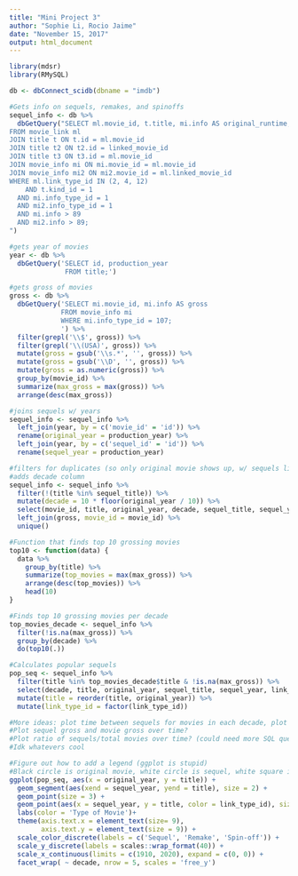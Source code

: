 ---
title: "Mini Project 3"
author: "Sophie Li, Rocio Jaime"
date: "November 15, 2017"
output: html_document
---

```{r}
library(mdsr)
library(RMySQL)
```

```{r}
db <- dbConnect_scidb(dbname = "imdb")

#Gets info on sequels, remakes, and spinoffs
sequel_info <- db %>%
  dbGetQuery("SELECT ml.movie_id, t.title, mi.info AS original_runtime, ml.linked_movie_id AS sequel_id, t2.title AS sequel_title, mi2.info AS sequel_runtime, ml.link_type_id
FROM movie_link ml
JOIN title t ON t.id = ml.movie_id
JOIN title t2 ON t2.id = linked_movie_id
JOIN title t3 ON t3.id = ml.movie_id
JOIN movie_info mi ON mi.movie_id = ml.movie_id
JOIN movie_info mi2 ON mi2.movie_id = ml.linked_movie_id
WHERE ml.link_type_id IN (2, 4, 12)
	AND t.kind_id = 1
  AND mi.info_type_id = 1 
  AND mi2.info_type_id = 1
  AND mi.info > 89
  AND mi2.info > 89;
")
```

```{r}
#gets year of movies
year <- db %>%
  dbGetQuery('SELECT id, production_year
              FROM title;')

#gets gross of movies
gross <- db %>% 
  dbGetQuery('SELECT mi.movie_id, mi.info AS gross
             FROM movie_info mi
             WHERE mi.info_type_id = 107;
             ') %>% 
  filter(grepl('\\$', gross)) %>% 
  filter(grepl('\\(USA)', gross)) %>% 
  mutate(gross = gsub('\\s.*', '', gross)) %>%
  mutate(gross = gsub('\\D', '', gross)) %>%
  mutate(gross = as.numeric(gross)) %>%
  group_by(movie_id) %>% 
  summarize(max_gross = max(gross)) %>% 
  arrange(desc(max_gross))

#joins sequels w/ years
sequel_info <- sequel_info %>% 
  left_join(year, by = c('movie_id' = 'id')) %>% 
  rename(original_year = production_year) %>% 
  left_join(year, by = c('sequel_id' = 'id')) %>% 
  rename(sequel_year = production_year)

#filters for duplicates (so only original movie shows up, w/ sequels linking to it)
#adds decade column
sequel_info <- sequel_info %>% 
  filter(!(title %in% sequel_title)) %>% 
  mutate(decade = 10 * floor(original_year / 10)) %>% 
  select(movie_id, title, original_year, decade, sequel_title, sequel_year, link_type_id) %>%
  left_join(gross, movie_id = movie_id) %>% 
  unique()

#Function that finds top 10 grossing movies
top10 <- function(data) {
  data %>%
    group_by(title) %>%
    summarize(top_movies = max(max_gross)) %>%
    arrange(desc(top_movies)) %>%
    head(10)
}

#Finds top 10 grossing movies per decade
top_movies_decade <- sequel_info %>% 
  filter(!is.na(max_gross)) %>% 
  group_by(decade) %>%
  do(top10(.))

#Calculates popular sequels
pop_seq <- sequel_info %>% 
  filter(title %in% top_movies_decade$title & !is.na(max_gross)) %>% 
  select(decade, title, original_year, sequel_title, sequel_year, link_type_id) %>% 
  mutate(title = reorder(title, original_year)) %>% 
  mutate(link_type_id = factor(link_type_id))

```

```{r, fig.height=15, fig.width=20}
#More ideas: plot time between sequels for movies in each decade, plot number of sequels based on decade?
#Plot sequel gross and movie gross over time?
#Plot ratio of sequels/total movies over time? (could need more SQL queries idk)
#Idk whatevers cool

#Figure out how to add a legend (ggplot is stupid)
#Black circle is original movie, white circle is sequel, white square is remake, white triangle is spinoff
ggplot(pop_seq, aes(x = original_year, y = title)) +
  geom_segment(aes(xend = sequel_year, yend = title), size = 2) +
  geom_point(size = 3) +
  geom_point(aes(x = sequel_year, y = title, color = link_type_id), size = 3) +
  labs(color = 'Type of Movie')+
  theme(axis.text.x = element_text(size= 9),
        axis.text.y = element_text(size = 9)) +
  scale_color_discrete(labels = c('Sequel', 'Remake', 'Spin-off')) +
  scale_y_discrete(labels = scales::wrap_format(40)) +
  scale_x_continuous(limits = c(1910, 2020), expand = c(0, 0)) +
  facet_wrap( ~ decade, nrow = 5, scales = 'free_y')
```

